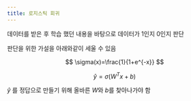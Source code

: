 ```yaml
---
title: 로지스틱 회귀
---
```




데이터를 받은 후 학습 했던 내용을 바탕으로 데이터가 1인지 0인지 판단

판단을 위한 가설을 아래와같이 세울 수 있음

$$
\sigma(x)=\frac{1}{1+e^{-x}}
$$

$$
\hat{y}=\sigma(W^Tx+b)
$$

$\hat y$ 를 정답으로 만들기 위해 올바른 $W$와 $b$를 찾아나가야 함
